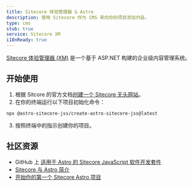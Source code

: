 ```yaml
---
title: Sitecore 体验管理器 & Astro
description: 使用 Sitecore 作为 CMS 来向你的项目添加内容。
type: cms
stub: true
service: Sitecore XM
i18nReady: true
---
```


[Sitecore 体验管理器 (XM)](https://www.sitecore.com/products/experience-manager) 是一个基于 ASP.NET 构建的企业级内容管理系统。

## 开始使用

1. 根据 Sitcore 的官方文档[创建一个 Sitecore 无头网站](https://doc.sitecore.com/xp/en/developers/sxa/103/sitecore-experience-accelerator/create-a-headless-tenant-and-site.html)。
2. 在你的终端运行以下项目初始化命令： 
  ```shell
  npx @astro-sitecore-jss/create-astro-sitecore-jss@latest
  ```
3. 按照终端中的指示创建你的项目。

## 社区资源

- GitHub 上 [适用于 Astro 的 Sitecore JavaScript 软件开发套件](https://github.com/exdst/jss-astro-public)
- [Sitecore 与 Astro 简介](https://exdst.com/posts/20231002-sitecore-astro)
- [开始你的第一个 Sitecore Astro 项目](https://exdst.com/posts/20240103-first-sitecore-astro-project)
